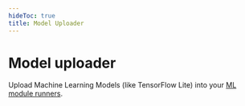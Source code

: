 ---
hideToc: true
title: Model Uploader
---


# Model uploader

Upload Machine Learning Models (like TensorFlow Lite) into your [ML module runners](/services/model-runner).

<ModelUploader />